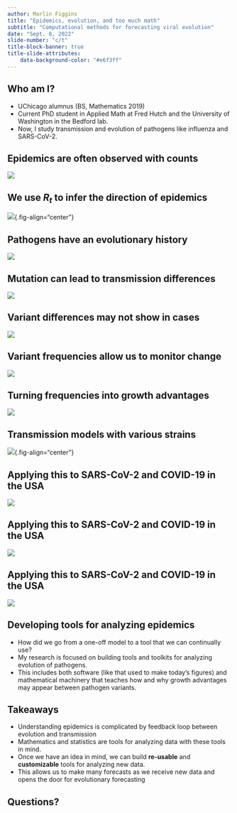 ```yaml
---
author: Marlin Figgins
title: "Epidemics, evolution, and too much math"
subtitle: "Computational methods for forecasting viral evolution"
date: "Sept. 8, 2022"
slide-number: "c/t"
title-block-banner: true
title-slide-attributes:
    data-background-color: "#e6f3ff"
---
```


## Who am I?

- UChicago alumnus (BS, Mathematics 2019)
- Current PhD student in Applied Math at Fred Hutch and the University of Washington in the Bedford lab.
- Now, I study transmission and evolution of pathogens like influenza and SARS-CoV-2.

## Epidemics are often observed with counts

![](./figures/raw_cases.svg)

## We use $R_{t}$ to infer the direction of epidemics

![](./figures/posterior_aggegrate_Rt.svg){.fig-align="center"}

## Pathogens have an evolutionary history

![](./figures/transmission_tree_offspring_gray.svg)

## Mutation can lead to transmission differences

![](./figures/transmission_tree_offspring_colored.svg)

## Variant differences may not show in cases

![](./figures/variant_cases.svg)

## Variant frequencies allow us to monitor change

![](./figures/raw_frequency.svg)

## Turning frequencies into growth advantages

![](./figures/posterior_mlr_frequency.svg)

## Transmission models with various strains

![](./figures/posterior_variants_Rt.svg){.fig-align="center"}

## Applying this to SARS-CoV-2 and COVID-19 in the USA

![](./figures/GARW_rt_Washington.png)

## Applying this to SARS-CoV-2 and COVID-19 in the USA

![](./figures/growth_advantages.png)

## Applying this to SARS-CoV-2 and COVID-19 in the USA

![](./figures/ga_consensus.png)


## Developing tools for analyzing epidemics

- How did we go from a one-off model to a tool that we can continually use?
- My research is focused on building tools and toolkits for analyzing evolution of pathogens.
- This includes both software (like that used to make today's figures) and mathematical machinery that teaches how and why growth advantages may appear between pathogen variants.

## Takeaways
- Understanding epidemics is complicated by feedback loop between evolution and transmission
- Mathematics and statistics are tools for analyzing data with these tools in mind.
- Once we have an idea in mind, we can build **re-usable** and **customizable** tools for analyzing new data.
- This allows us to make many forecasts as we receive new data and opens the door for evolutionary forecasting

## Questions?

